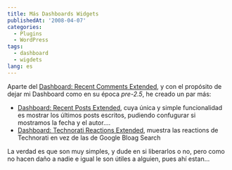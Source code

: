 ```yaml
---
title: Más Dashboards Widgets
publishedAt: '2008-04-07'
categories:
  - Plugins
  - WordPress
tags:
  - dashboard
  - wigdets
lang: es
---
```


Aparte del [Dashboard: Recent Comments Extended](http://rick.jinlabs.com/code/dashboard-recent-comments-extended/), y con el propósito de dejar mi Dashboard como en su época _pre-2.5_, he creado un par más:

- [Dashboard: Recent Posts Extended](http://rick.jinlabs.com/code/dashboard-recent-posts-extended/), cuya única y simple funcionalidad es mostrar los últimos posts escritos, pudiendo confugurar si mostramos la fecha y el autor....
- [Dashboard: Technorati Reactions Extended](http://rick.jinlabs.com/code/dashboard-technorati-reactions-extended/), muestra las reactions de Technorati en vez de las de Google Bloag Search

La verdad es que son muy simples, y dude en si liberarlos o no, pero como no hacen daño a nadie e igual le son útiles a alguien, pues ahí estan...
